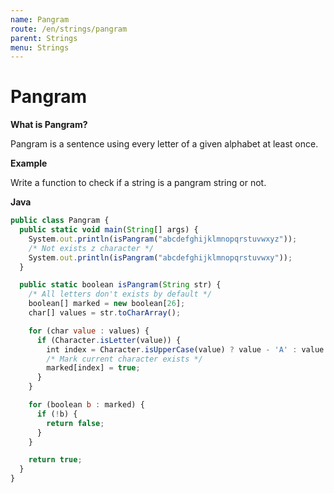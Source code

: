 ```yaml
---
name: Pangram
route: /en/strings/pangram
parent: Strings
menu: Strings
---
```


# Pangram

**What is Pangram?**

Pangram is a sentence  using every letter of a given alphabet at least once.

**Example**

Write a function to check if a string is a pangram string or not.

**Java**

```js
public class Pangram {
  public static void main(String[] args) {
    System.out.println(isPangram("abcdefghijklmnopqrstuvwxyz"));
    /* Not exists z character */
    System.out.println(isPangram("abcdefghijklmnopqrstuvwxy"));
  }

  public static boolean isPangram(String str) {
    /* All letters don't exists by default */
    boolean[] marked = new boolean[26];
    char[] values = str.toCharArray();

    for (char value : values) {
      if (Character.isLetter(value)) {
        int index = Character.isUpperCase(value) ? value - 'A' : value - 'a';
        /* Mark current character exists */
        marked[index] = true;
      }
    }

    for (boolean b : marked) {
      if (!b) {
        return false;
      }
    }

    return true;
  }
}
```
